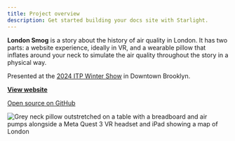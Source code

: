 ```yaml
---
title: Project overview
description: Get started building your docs site with Starlight.
---
```


**London Smog** is a story about the history of air quality in London.
It has two parts: a website experience, ideally in VR, and a wearable pillow that inflates around your neck to simulate the air quality throughout the story in a physical way.

Presented at the [2024 ITP Winter Show](https://itp.nyu.edu/shows/winter2024/) in Downtown Brooklyn.

[**View website**](https://london-smog.vercel.app)

[Open source on GitHub](https://github.com/lachlanjc/london-smog)

<script src="https://cdn.jsdelivr.net/npm/@mux/mux-player"></script>

<mux-player
playback-id="vE8WEUNDKz02SDv1LWIsg1Udi02d1h3SECZc02h9vMeBsE"
poster="https://image.mux.com/vE8WEUNDKz02SDv1LWIsg1Udi02d1h3SECZc02h9vMeBsE/thumbnail.jpg?width=1024&fit_mode=pad&time=0"></mux-player>

![Grey neck pillow outstretched on a table with a breadboard and air pumps alongside a Meta Quest 3 VR headset and iPad showing a map of London](../../assets/home/setup.jpeg)
